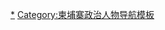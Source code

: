 {{Navbox
|name = 红色高棉
|title = [[红色高棉]]主要领导人
|listclass = hlist
|image = [[File:Flag_of_Democratic_Kampuchea.svg|民主柬埔寨國旗|70px]]
|list1 = 
*[[波尔布特]]&nbsp;
*[[农谢]]&nbsp;
*[[英萨利]]&nbsp;
*[[塔莫克]]&nbsp;
*[[乔森潘]]&nbsp;
*[[宋成]]&nbsp;
*[[符宁]]&nbsp;
*[[胡榮 (紅色高棉)|胡荣]]&nbsp;
*[[康克由]]&nbsp;
*[[云亚]]&nbsp;
*[[英蒂丽]]&nbsp;
*[[柯袍]] 
}}<noinclude>
[[Category:紅色高棉|*]]
[[Category:柬埔寨政治人物导航模板]]
</noinclude>